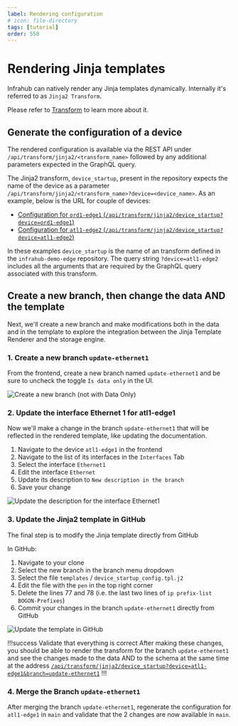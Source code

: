 ```yaml
---
label: Rendering configuration
# icon: file-directory
tags: [tutorial]
order: 550
---
```


# Rendering Jinja templates

Infrahub can natively render any Jinja templates dynamically. Internally it's referred to as `Jinja2 Transform`.

Please refer to [Transform](/topics/transformation) to learn more about it.

## Generate the configuration of a device

The rendered configuration is available via the REST API under `/api/transform/jinja2/<transform_name>` followed by any additional parameters expected in the GraphQL query.

The Jinja2 transform, `device_startup`, present in the repository expects the name of the device as a parameter `/api/transform/jinja2/<transform_name>?device=<device_name>`. As an example, below is the URL for couple of devices:

- [Configuration for `ord1-edge1` (`/api/transform/jinja2/device_startup?device=ord1-edge1`)](http://localhost:8000/api/transform/jinja2/device_startup?device=ord1-edge1)
- [Configuration for `atl1-edge2` (`/api/transform/jinja2/device_startup?device=atl1-edge2`)](http://localhost:8000/api/transform/jinja2/device_startup?device=atl1-edge2)

In these examples `device_startup` is the name of an transform defined in the `infrahub-demo-edge` repository. The query string `?device=atl1-edge2` includes all the arguments that are required by the GraphQL query associated with this transform.

## Create a new branch, then change the data AND the template

Next, we'll create a new branch and make modifications both in the data and in the template to explore the integration between the Jinja Template Renderer and the storage engine.

### 1. Create a new branch `update-ethernet1`

From the frontend, create a new branch named `update-ethernet1` and be sure to uncheck the toggle `Is data only` in the UI.

![Create a new branch (not with Data Only)](../../media/tutorial_6_branch_creation.png)

### 2. Update the interface Ethernet 1 for atl1-edge1

Now we'll make a change in the branch `update-ethernet1` that will be reflected in the rendered template, like updating the documentation.

1. Navigate to the device `atl1-edge1` in the frontend
2. Navigate to the list of its interfaces in the `Interfaces` Tab
3. Select the interface `Ethernet1`
4. Edit the interface `Ethernet`
5. Update its description to `New description in the branch`
6. Save your change

![Update the description for the interface Ethernet1](../../media/tutorial_6_interface_update.png)

### 3. Update the Jinja2 template in GitHub

The final step is to modify the Jinja template directly from GitHub

In GitHub:

1. Navigate to your clone
2. Select the new branch in the branch menu dropdown
3. Select the file `templates` / `device_startup_config.tpl.j2`
4. Edit the file with the `pen` in the top right corner
5. Delete the lines 77 and 78 (i.e. the last two lines of `ip prefix-list BOGON-Prefixes`)
6. Commit your changes in the branch `update-ethernet1` directly from GitHub

![Update the template in GitHub](../../media/tutorial_rfile_update_jinja.gif)

!!!success Validate that everything is correct
After making these changes, you should be able to render the transform for the branch `update-ethernet1` and see the changes made to the data AND to the schema at the same time at the address [`/api/transform/jinja2/device_startup?device=atl1-edge1&branch=update-ethernet1`](http://localhost:8000/api/transform/jinja2/device_startup?device=atl1-edge1&branch=update-ethernet1)
!!!

### 4. Merge the Branch `update-ethernet1`

After merging the branch `update-ethernet1`, regenerate the configuration for `atl1-edge1` in `main` and validate that the 2 changes are now available in `main`.
